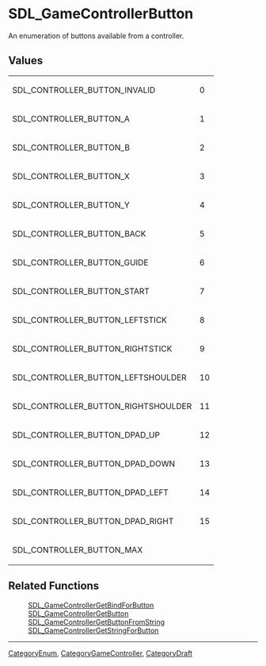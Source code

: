 
= SDL_GameControllerButton =

An enumeration of buttons available from a controller.


== Values ==
{|
| SDL_CONTROLLER_BUTTON_INVALID       
| 0
|-
| SDL_CONTROLLER_BUTTON_A             
| 1
|-
| SDL_CONTROLLER_BUTTON_B             
| 2
|-
| SDL_CONTROLLER_BUTTON_X             
| 3
|-
| SDL_CONTROLLER_BUTTON_Y             
| 4
|-
| SDL_CONTROLLER_BUTTON_BACK          
| 5
|-
| SDL_CONTROLLER_BUTTON_GUIDE         
| 6
|-
| SDL_CONTROLLER_BUTTON_START         
| 7
|-
| SDL_CONTROLLER_BUTTON_LEFTSTICK     
| 8
|-
| SDL_CONTROLLER_BUTTON_RIGHTSTICK    
| 9
|-
| SDL_CONTROLLER_BUTTON_LEFTSHOULDER  
| 10
|-
| SDL_CONTROLLER_BUTTON_RIGHTSHOULDER 
| 11
|-
| SDL_CONTROLLER_BUTTON_DPAD_UP       
| 12
|-
| SDL_CONTROLLER_BUTTON_DPAD_DOWN     
| 13
|-
| SDL_CONTROLLER_BUTTON_DPAD_LEFT     
| 14
|-
| SDL_CONTROLLER_BUTTON_DPAD_RIGHT    
| 15
|-
| SDL_CONTROLLER_BUTTON_MAX           
| 
|}


== Related Functions ==
:[[SDL_GameControllerGetBindForButton]]
:[[SDL_GameControllerGetButton]]
:[[SDL_GameControllerGetButtonFromString]]
:[[SDL_GameControllerGetStringForButton]]

----
[[CategoryEnum]], [[CategoryGameController]], [[CategoryDraft]]
